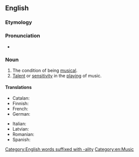 ==English==

===Etymology===
{{suffix|en|musical|ity}}

===Pronunciation===
* {{IPA|en|/ˌmju.zɪ.ˈkæ.lɪ.ti/}}

===Noun===
{{en-noun|~}}

# The condition of being [[musical]].
# [[talent|Talent]] or [[sensitivity]] in the [[playing]] of music.

====Translations====
{{trans-top|condition of being musical}}
* Catalan: {{t+|ca|musicalitat|f}}
* Finnish: {{t+|fi|musikaalisuus}}
* French: {{t+|fr|musicalité|f}}
* German: {{t|de|Musicalität}}
{{trans-mid}}
* Italian: {{t+|it|musicalità|f}}
* Latvian: {{t|lv|muzikalitāte}}
* Romanian: {{t+|ro|muzicalitate|f}}
* Spanish: {{t+|es|musicalidad|f}}
{{trans-bottom}}

[[Category:English words suffixed with -ality]]
[[Category:en:Music]]